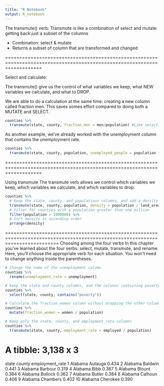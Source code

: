 ```yaml
---
title: "R Notebook"
output: R_notebook
---
```


The transmute() verb:
Transmute is like a combination of select and mutate: getting back just a subset of the columns

- Combination: select & mutate
- Returns a subset of column that are transformed and changed

=========================================================================================================================

Select and calculate:

The transmute() give us the control of what variables we keep,  what NEW variables we calculate, and what to DROP.

We are able to do a calculation at the same time: creating a new column called fraction men. 
This saves somes effort compared to doing both a MUTATE and SELECT.
```r
counties %>%
  transmute(state, county, fraction_men = men/population) #Like select, we've dropped all other column and only kept these three. 
```

As another example, we've already worked with the unemployment column that contains the unemployment rate. 
```r
counties %>%
  transmute(state, county, population, unemployed_people = population * unemployment / 100)
```
=========================================================================================================================

Using transmute
The transmute verb allows we control which variables we keep, which variables we calculate, and which variables to drop.
```r
counties %>%
  # Keep the state, county, and populations columns, and add a density column
  transmute(state, county, population, density = population / land_area) %>%
  # Filter for counties with a population greater than one million 
  filter(population > 1000000) %>%
  # Sort density in ascending order 
  arrange(density)
```
===============================================================================================================================
Choosing among the four verbs
In this chapter you've learned about the four verbs: select, mutate, transmute, and rename. Here, you'll choose the appropriate verb for each situation. You won't need to change anything inside the parentheses.

```r
# Change the name of the unemployment column
counties %>%
  rename(unemployment_rate = unemployment)

# Keep the state and county columns, and the columns containing poverty
counties %>%
  select(state, county, contains("poverty"))

# Calculate the fraction_women column without dropping the other columns
counties %>%
  mutate(fraction_women = women / population)

# Keep only the state, county, and employment_rate columns
counties %>%
  transmute(state, county, employment_rate = employed / population)
```
# A tibble: 3,138 x 3
   state   county   employment_rate
   <chr>   <chr>              <dbl>
 1 Alabama Autauga            0.434
 2 Alabama Baldwin            0.441
 3 Alabama Barbour            0.319
 4 Alabama Bibb               0.367
 5 Alabama Blount             0.384
 6 Alabama Bullock            0.362
 7 Alabama Butler             0.384
 8 Alabama Calhoun            0.406
 9 Alabama Chambers           0.402
10 Alabama Cherokee           0.390
